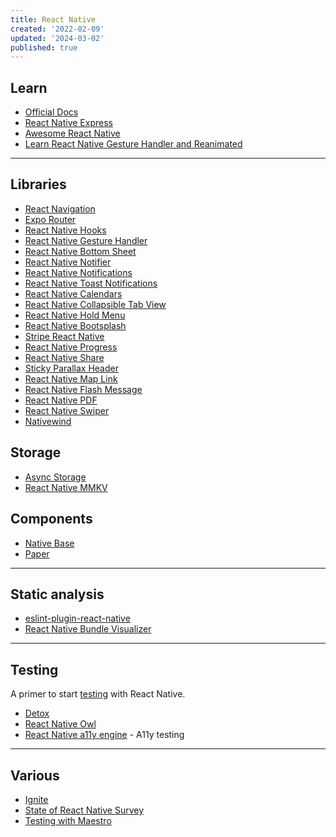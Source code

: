 ```yaml
---
title: React Native
created: '2022-02-09'
updated: '2024-03-02'
published: true
---
```


## Learn

-   [Official Docs](https://reactnative.dev/docs/tutorial)
-   [React Native Express](https://www.reactnative.express/)
-   [Awesome React Native](https://github.com/jondot/awesome-react-native)
-   [Learn React Native Gesture Handler and Reanimated](https://start-react-native.dev/)

---

## Libraries

-   [React Navigation](https://reactnavigation.org/)
-   [Expo Router](https://expo.github.io/router/docs)
-   [React Native Hooks](https://github.com/react-native-community/hooks)
-   [React Native Gesture Handler](https://github.com/software-mansion/react-native-gesture-handler)
-   [React Native Bottom Sheet](https://github.com/gorhom/react-native-bottom-sheet)
-   [React Native Notifier](https://github.com/seniv/react-native-notifier)
-   [React Native Notifications](https://github.com/wix/react-native-notifications)
-   [React Native Toast Notifications](https://github.com/arnnis/react-native-toast-notifications)
-   [React Native Calendars](https://github.com/wix/react-native-calendars)
-   [React Native Collapsible Tab View](https://github.com/PedroBern/react-native-collapsible-tab-view)
-   [React Native Hold Menu](https://github.com/enesozturk/react-native-hold-menu)
-   [React Native Bootsplash](https://github.com/zoontek/react-native-bootsplash)
-   [Stripe React Native](https://github.com/stripe/stripe-react-native)
-   [React Native Progress](https://github.com/oblador/react-native-progress)
-   [React Native Share](https://github.com/react-native-share/react-native-share)
-   [Sticky Parallax Header](https://github.com/netguru/sticky-parallax-header)
-   [React Native Map Link](https://github.com/includable/react-native-map-link)
-   [React Native Flash Message](https://github.com/lucasferreira/react-native-flash-message)
-   [React Native PDF](https://github.com/wonday/react-native-pdf)
-   [React Native Swiper](https://github.com/leecade/react-native-swiper)
-   [Nativewind](https://github.com/marklawlor/nativewind)

## Storage

-   [Async Storage](https://github.com/react-native-async-storage/async-storage)
-   [React Native MMKV](https://github.com/mrousavy/react-native-mmkv)

## Components

-   [Native Base](https://github.com/GeekyAnts/nativebase)
-   [Paper](https://github.com/callstack/react-native-paper)

---

## Static analysis

-   [eslint-plugin-react-native](https://github.com/intellicode/eslint-plugin-react-native)
-   [React Native Bundle Visualizer](https://github.com/IjzerenHein/react-native-bundle-visualizer)

---

## Testing

A primer to start [testing](https://reactnativetesting.io/) with React Native.

-   [Detox](https://github.com/wix/Detox)
-   [React Native Owl](https://github.com/FormidableLabs/react-native-owl)
-   [React Native a11y engine](https://github.com/aryella-lacerda/react-native-accessibility-engine) - A11y testing

---

## Various

-   [Ignite](https://github.com/infinitered/ignite)
-   [State of React Native Survey](https://results.stateofreactnative.com/)
-   [Testing with Maestro](https://github.com/kiki-le-singe/react-native-maestro)
